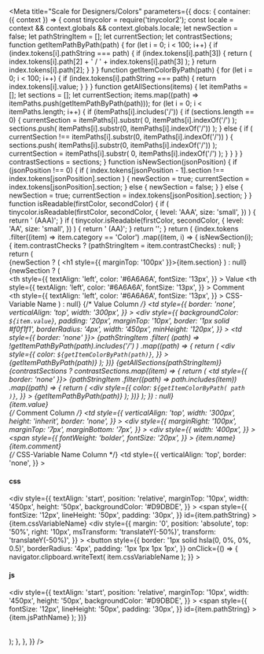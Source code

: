 

<Meta
  title="Scale for Designers/Colors"
  parameters={{
    docs: {
      container: ({ context }) => {
        const tinycolor = require('tinycolor2');
        const locale = context && context.globals && context.globals.locale;
        let newSection = false;
        let pathStringItem = [];
        let currentSection;
        let contrastSections;
        function getItemPathByPath(path) {
          for (let i = 0; i < 100; i++) {
            if (index.tokens[i].pathString === path) {
              if (index.tokens[i].path[3]) {
                return (
                  index.tokens[i].path[2] + ' / ' + index.tokens[i].path[3]
                );
              }
              return index.tokens[i].path[2];
            }
          }
        }
        function getItemColorByPath(path) {
          for (let i = 0; i < 100; i++) {
            if (index.tokens[i].pathString === path) {
              return index.tokens[i].value;
            }
          }
        }
        function getAllSections(items) {
          let itemPaths = [];
          let sections = [];
          let currentSection;
          items.map((path) => itemPaths.push(getItemPathByPath(path)));
          for (let i = 0; i < itemPaths.length; i++) {
            if (itemPaths[i].includes('/')) {
              if (sections.length == 0) {
                currentSection = itemPaths[i].substr(
                  0,
                  itemPaths[i].indexOf('/')
                );
                sections.push(
                  itemPaths[i].substr(0, itemPaths[i].indexOf('/'))
                );
              } else {
                if (
                  currentSection !==
                  itemPaths[i].substr(0, itemPaths[i].indexOf('/'))
                ) {
                  sections.push(
                    itemPaths[i].substr(0, itemPaths[i].indexOf('/'))
                  );
                  currentSection = itemPaths[i].substr(
                    0,
                    itemPaths[i].indexOf('/')
                  );
                }
              }
            }
          }
          contrastSections = sections;
        }
        function isNewSection(jsonPosition) {
          if (jsonPosition !== 0) {
            if (
              index.tokens[jsonPosition - 1].section !==
              index.tokens[jsonPosition].section
            ) {
              newSection = true;
              currentSection = index.tokens[jsonPosition].section;
            } else {
              newSection = false;
            }
          } else {
            newSection = true;
            currentSection = index.tokens[jsonPosition].section;
          }
        }
        function isReadable(firstColor, secondColor) {
          if (
            tinycolor.isReadable(firstColor, secondColor, {
              level: 'AAA',
              size: 'small',
            })
          ) {
            return ' (AAA)';
          }
          if (
            tinycolor.isReadable(firstColor, secondColor, {
              level: 'AA',
              size: 'small',
            })
          ) {
            return ' (AA)';
          }
          return '';
        }
        return (
          <DocsContainer context={context}>
            <table>
              {index.tokens
                .filter((item) => item.category == 'Color')
                .map((item, i) => {
                  isNewSection(i);
                  {
                    item.contrastChecks
                      ? (pathStringItem = item.contrastChecks)
                      : null;
                  }
                  return (
                    <div>
                      {newSection ? (
                        <h1 style={{ marginTop: '100px' }}>{item.section}</h1>
                      ) : null}
                      {newSection ? (
                        <thead>
                          <tr>
                            <th
                              style={{
                                textAlign: 'left',
                                color: '#6A6A6A',
                                fontSize: '13px',
                              }}
                            >
                              Value
                            </th>
                            <th
                              style={{
                                textAlign: 'left',
                                color: '#6A6A6A',
                                fontSize: '13px',
                              }}
                            >
                              Comment
                            </th>
                            <th
                              style={{
                                textAlign: 'left',
                                color: '#6A6A6A',
                                fontSize: '13px',
                              }}
                            >
                              CSS-Variable Name
                            </th>
                          </tr>
                        </thead>
                      ) : null}
                      <tbody>
                        <tr>
                          {/* Value Column */}
                          <td
                            style={{
                              border: 'none',
                              verticalAlign: 'top',
                              width: '300px',
                            }}
                          >
                            <div
                              style={{
                                backgroundColor: `${item.value}`,
                                padding: '20px',
                                marginTop: '10px',
                                border: '1px solid #f0f1f1',
                                borderRadius: '4px',
                                width: '450px',
                                minHeight: '120px',
                              }}
                            >
                              <td style={{ border: 'none' }}>
                                {pathStringItem
                                  .filter(
                                    (path) =>
                                      !getItemPathByPath(path).includes('/')
                                  )
                                  .map((path) => {
                                    return (
                                      <div
                                        style={{
                                          color: `${getItemColorByPath(path)}`,
                                        }}
                                      >
                                        {getItemPathByPath(path)}
                                      </div>
                                    );
                                  })}
                              </td>
                              {getAllSections(pathStringItem)}
                              {contrastSections
                                ? contrastSections.map((item) => {
                                    return (
                                      <td style={{ border: 'none' }}>
                                        {pathStringItem
                                          .filter((path) => path.includes(item))
                                          .map((path) => {
                                            return (
                                              <div
                                                style={{
                                                  color: `${getItemColorByPath(
                                                    path
                                                  )}`,
                                                }}
                                              >
                                                {getItemPathByPath(path)}
                                              </div>
                                            );
                                          })}
                                      </td>
                                    );
                                  })
                                : null}
                            </div>
                            <div>{item.value}</div>
                          </td>
                          {/* Comment Column */}
                          <td
                            style={{
                              verticalAlign: 'top',
                              width: '300px',
                              height: 'inherit',
                              border: 'none',
                            }}
                          >
                            <div
                              style={{
                                marginRight: '100px',
                                marginTop: '7px',
                                marginBottom: '7px',
                              }}
                            >
                              <div
                                style={{
                                  width: '400px',
                                }}
                              >
                                <span
                                  style={{
                                    fontWeight: 'bolder',
                                    fontSize: '20px',
                                  }}
                                >
                                  {item.name}
                                </span>
                              </div>
                              <div>
                                <span>{item.comment}</span>
                              </div>
                            </div>
                          </td>
                          {/* CSS-Variable Name Column */}
                          <td
                            style={{
                              verticalAlign: 'top',
                              border: 'none',
                            }}
                          >
                            <h4>css</h4>
                            <div
                              style={{
                                textAlign: 'start',
                                position: 'relative',
                                marginTop: '10px',
                                width: '450px',
                                height: '50px',
                                backgroundColor: '#D9DBDE',
                              }}
                            >
                              <span
                                style={{
                                  fontSize: '12px',
                                  lineHeight: '50px',
                                  padding: '30px',
                                }}
                                id={item.pathString}
                              >
                                {item.cssVariableName}
                              </span>
                              <div
                                style={{
                                  margin: '0',
                                  position: 'absolute',
                                  top: '50%',
                                  right: '10px',
                                  msTransform: 'translateY(-50%)',
                                  transform: 'translateY(-50%)',
                                }}
                              >
                                <button
                                  style={{
                                    border: '1px solid hsla(0, 0%, 0%, 0.5)',
                                    borderRadius: '4px',
                                    padding: '1px 1px 1px 1px',
                                  }}
                                  onClick={() => {
                                    navigator.clipboard.writeText(
                                      item.cssVariableName
                                    );
                                  }}
                                >
                                  <scale-icon-action-copy-paste accessibility-title="copy-paste" />
                                </button>
                              </div>
                            </div>
                            <h4>js</h4>
                            <div
                              style={{
                                textAlign: 'start',
                                position: 'relative',
                                marginTop: '10px',
                                width: '450px',
                                height: '50px',
                                backgroundColor: '#D9DBDE',
                              }}
                            >
                              <span
                                style={{
                                  fontSize: '12px',
                                  lineHeight: '50px',
                                  padding: '30px',
                                }}
                                id={item.pathString}
                              >
                                {item.jsPathName}
                              </span>
                            </div>
                          </td>
                        </tr>
                      </tbody>
                    </div>
                  );
                })}
            </table>
          </DocsContainer>
        );
      },
    },
  }}
/>
